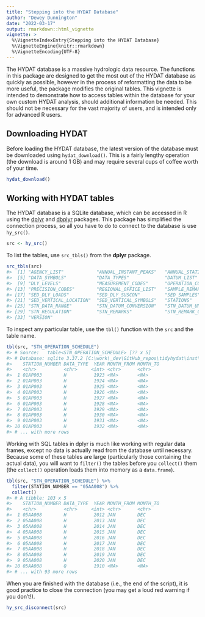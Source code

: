```yaml
---
title: "Stepping into the HYDAT Database"
author: "Dewey Dunnington"
date: "2022-03-17"
output: rmarkdown::html_vignette
vignette: >
  %\VignetteIndexEntry{Stepping into the HYDAT Database}
  %\VignetteEngine{knitr::rmarkdown}
  %\VignetteEncoding{UTF-8}
---
```




The HYDAT database is a massive hydrologic data resource. The functions in this package are designed to get the most out of the HYDAT database as quickly as possible, however in the process of reformatting the data to be more useful, the package modifies the original tables. This vignette is intended to demonstrate how to access tables within the database for your own custom HYDAT analysis, should additional information be needed. This should not be necessary for the vast majority of users, and is intended only for advanced R users.

## Downloading HYDAT

Before loading the HYDAT database, the latest version of the database must be downloaded using `hydat_download()`. This is a fairly lengthy operation (the download is around 1 GB) and may require several cups of coffee worth of your time.


```r
hydat_download()
```



## Working with HYDAT tables

The HYDAT database is a SQLite database, which can be accessed in R using the [dplyr](https://dplyr.tidyverse.org/) and [dbplyr](https://dbplyr.tidyverse.org/) packages. This package has simplified the connection process, so all you have to do to connect to the database is use `hy_src()`.


```r
src <- hy_src()
```

To list the tables, use `src_tbls()` from the **dplyr** package.


```r
src_tbls(src)
#>  [1] "AGENCY_LIST"            "ANNUAL_INSTANT_PEAKS"   "ANNUAL_STATISTICS"      "CONCENTRATION_SYMBOLS" 
#>  [5] "DATA_SYMBOLS"           "DATA_TYPES"             "DATUM_LIST"             "DLY_FLOWS"             
#>  [9] "DLY_LEVELS"             "MEASUREMENT_CODES"      "OPERATION_CODES"        "PEAK_CODES"            
#> [13] "PRECISION_CODES"        "REGIONAL_OFFICE_LIST"   "SAMPLE_REMARK_CODES"    "SED_DATA_TYPES"        
#> [17] "SED_DLY_LOADS"          "SED_DLY_SUSCON"         "SED_SAMPLES"            "SED_SAMPLES_PSD"       
#> [21] "SED_VERTICAL_LOCATION"  "SED_VERTICAL_SYMBOLS"   "STATIONS"               "STN_DATA_COLLECTION"   
#> [25] "STN_DATA_RANGE"         "STN_DATUM_CONVERSION"   "STN_DATUM_UNRELATED"    "STN_OPERATION_SCHEDULE"
#> [29] "STN_REGULATION"         "STN_REMARKS"            "STN_REMARK_CODES"       "STN_STATUS_CODES"      
#> [33] "VERSION"
```

To inspect any particular table, use the `tbl()` function with the `src` and the table name.


```r
tbl(src, "STN_OPERATION_SCHEDULE")
#> # Source:   table<STN_OPERATION_SCHEDULE> [?? x 5]
#> # Database: sqlite 3.37.2 [C:\work\_dev\GitHub_repos\tidyhydat\inst\test_db\tinyhydat.sqlite3]
#>    STATION_NUMBER DATA_TYPE  YEAR MONTH_FROM MONTH_TO
#>    <chr>          <chr>     <int> <chr>      <chr>   
#>  1 01AP003        H          1923 <NA>       <NA>    
#>  2 01AP003        H          1924 <NA>       <NA>    
#>  3 01AP003        H          1925 <NA>       <NA>    
#>  4 01AP003        H          1926 <NA>       <NA>    
#>  5 01AP003        H          1927 <NA>       <NA>    
#>  6 01AP003        H          1928 <NA>       <NA>    
#>  7 01AP003        H          1929 <NA>       <NA>    
#>  8 01AP003        H          1930 <NA>       <NA>    
#>  9 01AP003        H          1931 <NA>       <NA>    
#> 10 01AP003        H          1932 <NA>       <NA>    
#> # ... with more rows
```

Working with SQL tables in dplyr is much like working with regular data frames, except no data is actually read from the database until necessary. Because some of these tables are large (particularly those containing the actual data), you will want to `filter()` the tables before you `collect()` them (the `collect()` operation loads them into memory as a `data.frame`).


```r
tbl(src, "STN_OPERATION_SCHEDULE") %>%
  filter(STATION_NUMBER == "05AA008") %>%
  collect()
#> # A tibble: 103 x 5
#>    STATION_NUMBER DATA_TYPE  YEAR MONTH_FROM MONTH_TO
#>    <chr>          <chr>     <int> <chr>      <chr>   
#>  1 05AA008        H          2012 JAN        DEC     
#>  2 05AA008        H          2013 JAN        DEC     
#>  3 05AA008        H          2014 JAN        DEC     
#>  4 05AA008        H          2015 JAN        DEC     
#>  5 05AA008        H          2016 JAN        DEC     
#>  6 05AA008        H          2017 JAN        DEC     
#>  7 05AA008        H          2018 JAN        DEC     
#>  8 05AA008        H          2019 JAN        DEC     
#>  9 05AA008        H          2020 JAN        DEC     
#> 10 05AA008        Q          1910 <NA>       <NA>    
#> # ... with 93 more rows
```

When you are finished with the database (i.e., the end of the script), it is good practice to close the connection (you may get a loud red warning if you don't!).


```r
hy_src_disconnect(src)
```


